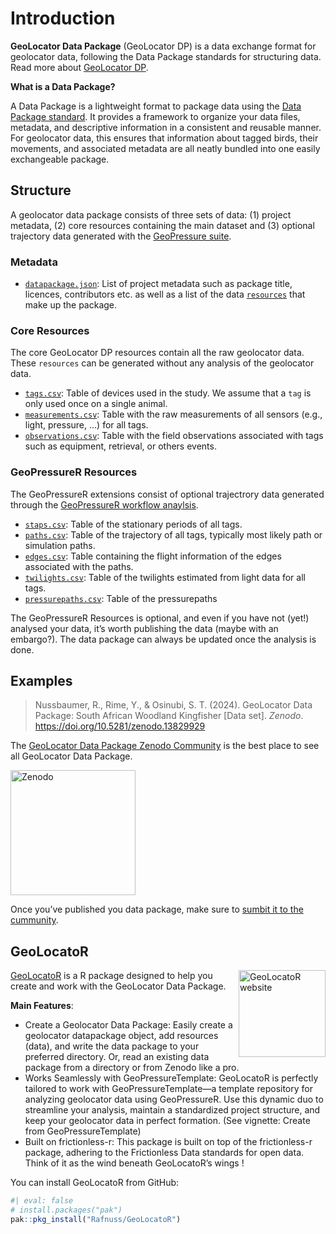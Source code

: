 # Introduction

**GeoLocator Data Package** (GeoLocator DP) is a data exchange format for geolocator data, following the Data Package standards for structuring data. Read more about [GeoLocator DP](https://raphaelnussbaumer.com/GeoLocator-DP/).

::: callout-note
**What is a Data Package?**

A Data Package is a lightweight format to package data using the [Data Package standard](https://datapackage.org/standard/data-package/). It provides a framework to organize your data files, metadata, and descriptive information in a consistent and reusable manner. For geolocator data, this ensures that information about tagged birds, their movements, and associated metadata are all neatly bundled into one easily exchangeable package. 
:::

## Structure

A geolocator data package consists of three sets of data: (1) project metadata, (2) core resources containing the main dataset and (3) optional trajectory data generated with the [GeoPressure suite](https://raphaelnussbaumer.com/GeoPressureManual/#the-geopressure-suite).

### Metadata

- [`datapackage.json`](https://raphaelnussbaumer.com/GeoLocator-DP/datapackage/): List of project metadata such as package title, licences, contributors etc. as well as a list of the data [`resources`](https://datapackage.org/standard/data-resource/) that make up the package.

### Core Resources

The core GeoLocator DP resources contain all the raw geolocator data. These `resources` can be generated without any analysis of the geolocator data.

- [`tags.csv`](https://raphaelnussbaumer.com/GeoLocator-DP/core/tags/): Table of devices used in the study. We assume that a `tag` is only used once on a single animal.       
- [`measurements.csv`](https://raphaelnussbaumer.com/GeoLocator-DP/core/measurements/): Table with the raw measurements of all sensors (e.g., light, pressure, ...) for all tags.              
- [`observations.csv`](https://raphaelnussbaumer.com/GeoLocator-DP/core/observations/): Table with the field observations associated with tags such as equipment, retrieval, or others events. 

### GeoPressureR Resources

The GeoPressureR extensions consist of optional trajectrory data generated through the [GeoPressureR workflow anaylsis](https://raphaelnussbaumer.com/GeoPressureManual/geopressuretemplate-workflow.html). 

- [`staps.csv`](https://raphaelnussbaumer.com/GeoLocator-DP/geopressurer/staps): Table of the stationary periods of all tags.
- [`paths.csv`](https://raphaelnussbaumer.com/GeoLocator-DP/geopressurer/paths): Table of the trajectory of all tags, typically most likely path or simulation paths. 
- [`edges.csv`](https://raphaelnussbaumer.com/GeoLocator-DP/geopressurer/edges): Table containing the flight information of the edges associated with the paths.     
- [`twilights.csv`](https://raphaelnussbaumer.com/GeoLocator-DP/geopressurer/twilights): Table of the twilights estimated from light data for all tags.                       
- [`pressurepaths.csv`](https://raphaelnussbaumer.com/GeoLocator-DP/geopressurer/pressurepaths): Table of the pressurepaths                                                           

::: callout-info
The GeoPressureR Resources is optional, and even if you have not (yet!) analysed your data, it's worth publishing the data (maybe with an embargo?). The data package can always be updated once the analysis is done.
:::

## Examples

> Nussbaumer, R., Rime, Y., & Osinubi, S. T. (2024). GeoLocator Data Package: South African Woodland Kingfisher [Data set]. _Zenodo_. <https://doi.org/10.5281/zenodo.13829929>


::: callout-important
The [GeoLocator Data Package Zenodo Community](https://zenodo.org/communities/geolocator-dp/) is the best place to see all GeoLocator Data Package. 

<a href="https://zenodo.org/communities/geolocator-dp/">
    <img src="https://blog.zenodo.org/static/img/logos/zenodo-gradient-1000.png" alt="Zenodo" style="width: 200px;">
</a>

Once you've published you data package, make sure to [sumbit it to the cummunity](https://help.zenodo.org/docs/share/submit-to-community/).
::: 

## GeoLocatoR 
<a href="https://github.com/rafnuss/geolocator"><img src="https://raphaelnussbaumer.com/GeoLocatoR/logo.png" align="right" height="139" alt="GeoLocatoR website" style="padding-left:5px;" /></a>

[GeoLocatoR](https://raphaelnussbaumer.com/GeoLocatoR) is a R package designed to help you create and work with the GeoLocator Data Package. 

**Main Features**:

-   Create a Geolocator Data Package: Easily create a geolocator datapackage object, add resources (data), and write the data package to your preferred directory. Or, read an existing data package from a directory or from Zenodo like a pro.
-   Works Seamlessly with GeoPressureTemplate: GeoLocatoR is perfectly tailored to work with GeoPressureTemplate—a template repository for analyzing geolocator data using GeoPressureR. Use this dynamic duo to streamline your analysis, maintain a standardized project structure, and keep your geolocator data in perfect formation. (See vignette: Create from GeoPressureTemplate)
-   Built on frictionless-r: This package is built on top of the frictionless-r package, adhering to the Frictionless Data standards for open data. Think of it as the wind beneath GeoLocatoR’s wings !

You can install GeoLocatoR from GitHub:

```r
#| eval: false
# install.packages("pak")
pak::pkg_install("Rafnuss/GeoLocatoR")
```
